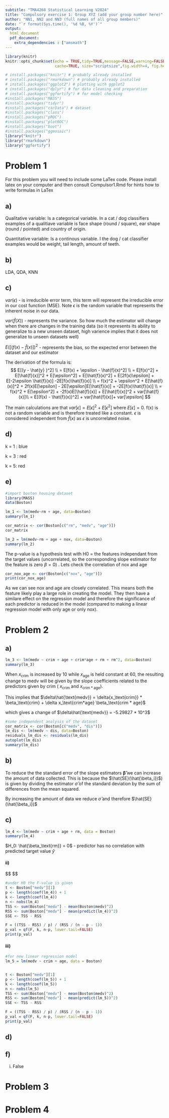 ```yaml
---
subtitle: "TMA4268 Statistical Learning V2024"
title: "Compulsory exercise 1: Group XYZ (add your group number here)"
author: "NN1, NN2 and NN3 (full names of all group members)"
date: "`r format(Sys.time(), '%d %B, %Y')`"
output: 
  html_document
  pdf_document:
    extra_dependencies : ["amsmath"]
---
```


```r
library(knitr)
knitr::opts_chunk$set(echo = TRUE,tidy=TRUE,message=FALSE,warning=FALSE,strip.white=TRUE,prompt=FALSE,
                      cache=TRUE, size="scriptsize",fig.width=4, fig.height=3,fig.align = "center")
```

```r
# install.packages("knitr") # probably already installed
# install.packages("rmarkdown") # probably already installed
# install.packages("ggplot2") # plotting with ggplot2
# install.packages("dplyr") # for data cleaning and preparation
# install.packages("ggfortify") # for model checking
#install.packages("MASS")
#install.packages("tidyr")
#install.packages("carData") # dataset
#install.packages("class")
#install.packages("pROC")
#install.packages("plotROC")
#install.packages("boot")
#install.packages("ggmosaic")
library("knitr")
library("rmarkdown")
library("ggfortify")
```

<!--  Etc (load all packages needed). -->

# Problem 1

For this problem you will need to include some LaTex code. Please install latex on your computer and then consult Compulsor1.Rmd for hints how to write formulas in LaTex

## a)

Qualitative variable: Is a categorical variable. In a cat / dog classifiers examples of a qualitiave variable is face shape (round / square), ear shape (round / pointed) and country of origin.

Quantitative variable: Is a continous variable. I the dog / cat classifier examples would be weight, tail length, amount of teeth.

## b)

LDA, QDA, KNN

## c)

$var(\epsilon)$ - is irreducible error term, this term will represent the irreducible error in our cost function (MSE). Note $\epsilon$ is the random variable that represents the inherent noise in our data.

$var(\hat{f}(X))$ - represents the variance. So how much the estimator will change when there are changes in the training data (so it represents its ability to generalize to a new unseen dataset, high varience implies that it does not generalize to unseen datasets well)

$E([(f(x) - \hat{f}(x)])^2$ - represents the bias, so the expected error between the dataset and our estimator

The derivation of the formula is:$$
E[(y - \hat{y} )^2] \\
= E[f(x) + \epsilon - \hat{f}(x)^2] \\
= E[f(x)^2] + E[\hat{f}(x)]^2 + E[\epsilon^2] + E[\hat{f}(x)^2] + E[2f(x)\epsilon] + E[-2\epsilon \hat{f}(x)] -2E[f(x)\hat{f}(x)] \\
= f(x)^2 + \epsilon^2 + E[\hat{f}(x)]^2 + 2f(x)E[\epsilon] - 2E[\epsilon]E[\hat{f}(x)] + -2E[f(x)\hat{f}(x)] \\
= f(x)^2 + E[\epsilon^2] + -2f(x)E[\hat{f}(x)] + E[\hat{f}(x)]^2 + var[\hat{f}(x)]\\
= E[(f(x) - \hat{f}(x))^2] + var[\hat{f}(x)]+ var[\epsilon]
$$

The main calculations are that $var[\epsilon] = E[\epsilon]^2 + E[\epsilon^2]$ where $E[\epsilon] =0$. f(x) is not a random variable and is therefore treated like a constant. $\epsilon$ is considered independent from $\hat{f}(x)$ as $\epsilon$ is uncorrelated noise.

## d)

k = 1 : blue

k = 3 : red

k = 5: red

## e)

```r
#import boston housing dataset
library(MASS)
data(Boston)

lm_1 <- lm(medv~rm + age, data=Boston)
summary(lm_1)
```

```r
cor_matrix <- cor(Boston[c("rm", "medv", "age")])
cor_matrix
```

```r
lm_2 = lm(medv~rm + age + nox, data=Boston)
summary(lm_2)
```

The p-value is a hypothesis test with H0 = the features independant from the target values (uncorrelated, so the corresponding slope estimator for the feature is zero $\beta = 0$) . Lets check the correlation of nox and age

```r
cor_nox_age <- cor(Boston[c("nox", "age")])
print(cor_nox_age)
```

As we can see nox and age are closely correlated. This means both the feature likely play a large role in creating the model. They then have a similare effect on the regression model and therefore the significance of each predictor is reduced in the model (compared to making a linear regression model with only age or only nox).

# Problem 2

## a)

```r
lm_3 <- lm(medv ~ crim + age + crim*age + rm + rm^2, data=Boston)
summary(lm_3)
```

When $x_{\text{crim}}$ is increased by 10 while $x_{\text{age}}$ is held constant at 60, the resulting change to medv will be given by the slope coefficients related to the predictors given by crim ( $x_{\text{crim}}$ and $x_{\text{crim} * \text{age}}$).

This implies that $\delta\hat{\text{medv}} = \delta{x_\text{crim}} * \beta_\text{crim} + \delta x_\text{crim*age} \beta_\text{crim * age}$

which gives a change of $\delta\hat{\text{medv}} = -5.29827 * 10^3$

```r
#some independent analysis of the dataset
cor_matrix <- cor(Boston[c("medv", "dis")])
lm_dis <- lm(medv ~ dis, data=Boston)
residuals_lm_dis <- residuals(lm_dis)
autoplot(lm_dis)
summary(lm_dis)
```

## b)

To reduce the the standard error of the slope estimators $\boldsymbol{\hat\beta}$ we can increase the amount of data collected. This is because the $\hat{SE}(\hat{\beta_i})$) is given by dividing the estimator $\hat{\sigma}$ of the standard deviation by the sum of differences from the mean squared.

By increasing the amount of data we reduce $\hat{\sigma}$ and therefore $\hat{SE}(\hat{\beta_i})$

## c)

```r
lm_4 <- lm(medv ~ crim + age + rm, data = Boston)
summary(lm_4)
```

$H_0: \hat{\beta_\text{rm}} = 0$ - predictor has no correlation with predicted target value $\hat{y}$

#### ii)

\$\$ \begin{align}
H_{0}&: \beta_{\alpha} = 0 &&\forall \alpha \in \{ \text{crim}, \text{age}, \text{rm} \}  \\

H_{1}&: \beta_{\alpha} \neq 0 && \text{for at least one } \alpha 
\end{align} \$\$

```r
#under H0 the F-value is given
t <- Boston["medv"][1]
p <- length(coef(lm_4)) + 1
k <- length(coef(lm_4))
n <- nobs(lm_4)
TSS <- sum(Boston["medv"] - mean(Boston$medv)^2)
RSS <- sum(Boston["medv"] - mean(predict(lm_4))^2)
SSE <- TSS - RSS

F = ((TSS - RSS) / p) / (RSS / (n - p - 1))
p_val = qf(F, k, n-p, lower.tail=FALSE) 
print(p_val)
```

#### iii)

```r
#for new linear regression model
lm_5 = lm(medv ~ crim + age, data = Boston)


t <- Boston["medv"][1]
p <- length(coef(lm_5)) + 1
k <- length(coef(lm_5))
n <- nobs(lm_5)
TSS <- sum(Boston["medv"] - mean(Boston$medv)^2)
RSS <- sum(Boston["medv"] - mean(predict(lm_5))^2)
SSE <- TSS - RSS

F = ((TSS - RSS) / p) / (RSS / (n - p - 1))
p_val = qf(F, k, n-p, lower.tail=FALSE) 
print(p_val)
```

## d)

## f) 

i) False

# Problem 3

# Problem 4
